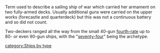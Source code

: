 Term used to describe a sailing ship of war which carried her armament on two fully-armed decks. Usually additional guns were carried on the upper works (forecastle and quarterdeck) but this was not a continuous battery and so did not count.

Two-deckers ranged all the way from the small 40-gun [[fourth-rate]] up to 80- or even 90-gun ships, with the "[[seventy-four]]" being the archetype.

[[category:Ships by type]]